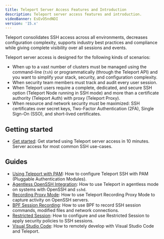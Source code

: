 ```yaml
---
title: Teleport Server Access Features and Introduction
description: Teleport server access features and introduction.
videoBanner: EsEvO5ndNDI
version: '15.x'
---
```


Teleport consolidates SSH access across all environments, decreases
configuration complexity, supports industry best practices and compliance while
giving complete visibility over all sessions and events.

Teleport server access is designed for the following kinds of scenarios:

- When up to a vast number of clusters must be managed using the command-line (`tsh`) or programmatically (through the Teleport API) and you want to simplify your stack, security, and configuration complexity.
- When security team members must track and audit every user session.
- When Teleport users require a complete, dedicated, and secure SSH option (Teleport Node running in SSH mode) and more than a certificate authority (Teleport Auth) with proxy (Teleport Proxy).
- When resource and network security must be maximized: SSH certificates over secret keys, Two-Factor Authentication (2FA), Single Sign-On (SSO), and short-lived certificates.

## Getting started

- [Get started](/docs/server-access/getting-started): Get started using Teleport server access
  in 10 minutes. Server access for most common SSH use-cases.

## Guides

- [Using Teleport with PAM](/docs/server-access/guides/ssh-pam): How to configure Teleport SSH with PAM (Pluggable Authentication Modules).
- [Agentless OpenSSH Integration](/docs/server-access/guides/openssh): How to use Teleport in agentless mode on systems with OpenSSH and `sshd`.
- [Recording Proxy Mode](/docs/server-access/guides/recording-proxy-mode): How to use Teleport Recording Proxy Mode to capture activity on OpenSSH servers.
- [BPF Session Recording](/docs/server-access/guides/bpf-session-recording): How to use BPF to record SSH session commands, modified files and network connections.
- [Restricted Session](/docs/server-access/guides/restricted-session): How to configure and use Restricted Session to apply security policies to SSH sessions.
- [Visual Studio Code](/docs/server-access/guides/vscode): How to remotely develop with Visual Studio Code and Teleport.
